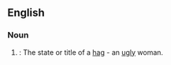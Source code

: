 ==English==

===Noun===
{{en-noun|-}}

# {{context|obsolete|lang=en}}: The state or title of a [[hag]] - an [[ugly]] woman.